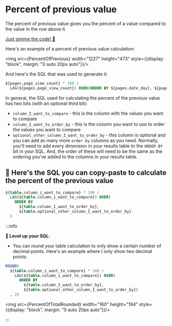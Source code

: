 
# Percent of previous value

The percent of previous value gives you the percent of a value compared to the value in the row above it.

[Just gimme the code! 👾](#-heres-the-sql-you-can-copy-paste-to-calculate-the-percent-of-the-previous-value)

Here's an example of a percent of previous value calculation:

<img src={PercentOfPrevious} width="1227" height="473" style={{display: "block", margin: "0 auto 20px auto"}}/>

And here's the SQL that was used to generate it:

```sql
${pages.page_view_count} * 100 / 
  LAG(${pages.page_view_count}) OVER(ORDER BY ${pages.date_day}, ${pages.path})
```

In general, the SQL used for calculating the percent of the previous value has two bits (with an optional third bit):

- `column_I_want_to_compare` - this is the column with the values you want to compare
- `column_I_want_to_order_by` - this is the column you want to use to order the values you want to compare
- `optional_other_column_I_want_to_order_by` - this column is optional and you can add as many more `order by` columns as you need. Normally, you'll need to add every dimension in your results table to the `ORDER BY` bit in your SQL. And, the order of these will need to be the same as the ordering you've added to the columns in your results table.

## 👀 Here's the SQL you can copy-paste to calculate the percent of the previous value

```sql 
${table.column_i_want_to_compare} * 100 / 
  LAG(${table.column_i_want_to_compare}) OVER(
    ORDER BY 
      ${table.column_I_want_to_order_by}, 
      ${table.optional_other_column_I_want_to_order_by}
  )
```

:::info

**💎 Level up your SQL**:

- You can round your table calculation to only show a certain number of decimal points. Here's an example where I only show two decimal points:

```sql
ROUND(
  ${table.column_i_want_to_compare} * 100 / 
    LAG(${table.column_i_want_to_compare}) OVER(
      ORDER BY 
        ${table.column_I_want_to_order_by}, 
        ${table.optional_other_column_I_want_to_order_by})
  , 2)
```

<img src={PercentOfTotalRounded} width="160" height="194" style={{display: "block", margin: "0 auto 20px auto"}}/>

:::